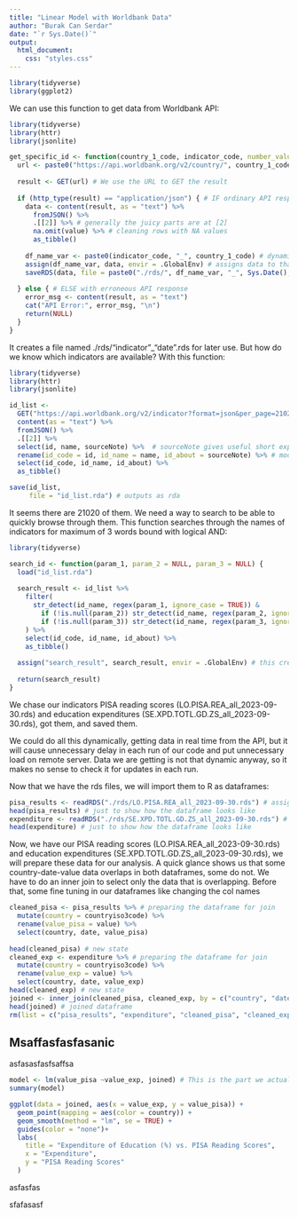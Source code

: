 ```yaml
---
title: "Linear Model with Worldbank Data"
author: "Burak Can Serdar"
date: "`r Sys.Date()`"
output:
  html_document:
    css: "styles.css"
---
```


```r
library(tidyverse)
library(ggplot2)
```

We can use this function to get data from Worldbank API:

```r
library(tidyverse)
library(httr)
library(jsonlite)

get_specific_id <- function(country_1_code, indicator_code, number_values = 20000) {
  url <- paste0("https://api.worldbank.org/v2/country/", country_1_code, "/indicator/", indicator_code, "?format=json&per_page=", number_values) # forms an URL based on what we want in arguments
  
  result <- GET(url) # We use the URL to GET the result
  
  if (http_type(result) == "application/json") { # IF ordinary API response
    data <- content(result, as = "text") %>%
      fromJSON() %>%
      .[[2]] %>% # generally the juicy parts are at [2] 
      na.omit(value) %>% # cleaning rows with NA values 
      as_tibble()
    
    df_name_var <- paste0(indicator_code, "_", country_1_code) # dynamic dataframe name based on indicator and country
    assign(df_name_var, data, envir = .GlobalEnv) # assigns data to that dataframe and to environment
    saveRDS(data, file = paste0("./rds/", df_name_var, "_", Sys.Date(), ".rds")) # and outputs with a dynamic filename
    
  } else { # ELSE with erroneous API response
    error_msg <- content(result, as = "text") 
    cat("API Error:", error_msg, "\n")
    return(NULL)
  }
}
```

It creates a file named ./rds/"indicator"\_"date".rds for later use. But how do we know which indicators are available? With this function:

```r
library(tidyverse)
library(httr)
library(jsonlite)

id_list <- 
  GET("https://api.worldbank.org/v2/indicator?format=json&per_page=21020") %>%
  content(as = "text") %>%
  fromJSON() %>%
  .[[2]] %>%
  select(id, name, sourceNote) %>%  # sourceNote gives useful short explanations on indicators, better keep them
  rename(id_code = id, id_name = name, id_about = sourceNote) %>% # modifies to more useful column names
  select(id_code, id_name, id_about) %>%
  as_tibble()

save(id_list, 
     file = "id_list.rda") # outputs as rda
```

It seems there are 21020 of them. We need a way to search to be able to quickly browse through them. This function searches through the names of indicators for maximum of 3 words bound with logical AND:

```r
library(tidyverse)

search_id <- function(param_1, param_2 = NULL, param_3 = NULL) {
  load("id_list.rda")
  
  search_result <- id_list %>%
    filter(
      str_detect(id_name, regex(param_1, ignore_case = TRUE)) &
        if (!is.null(param_2)) str_detect(id_name, regex(param_2, ignore_case = TRUE)) else TRUE &
        if (!is.null(param_3)) str_detect(id_name, regex(param_3, ignore_case = TRUE)) else TRUE
    ) %>%
    select(id_code, id_name, id_about) %>%
    as_tibble()
  
  assign("search_result", search_result, envir = .GlobalEnv) # this creates a tibble named search_results on global environment
  
  return(search_result)
}
```
We chase our indicators PISA reading scores (LO.PISA.REA_all_2023-09-30.rds) and education expenditures (SE.XPD.TOTL.GD.ZS_all_2023-09-30.rds), got them, and saved them. 

We could do all this dynamically, getting data in real time from the API, but it will cause unnecessary delay in each run of our code and put unnecessary load on remote server. Data we are getting is not that dynamic anyway, so it makes no sense to check it for updates in each run. 

Now that we have the rds files, we will import them to R as dataframes:

```r
pisa_results <- readRDS("./rds/LO.PISA.REA_all_2023-09-30.rds") # assigning meaningful names 
head(pisa_results) # just to show how the dataframe looks like 
expenditure <- readRDS("./rds/SE.XPD.TOTL.GD.ZS_all_2023-09-30.rds") # assigning meaningful names 
head(expenditure) # just to show how the dataframe looks like
```
Now, we have our PISA reading scores (LO.PISA.REA_all_2023-09-30.rds) and education expenditures (SE.XPD.TOTL.GD.ZS_all_2023-09-30.rds), we will prepare these data for our analysis. A quick glance shows us that some country-date-value data overlaps in both dataframes, some do not. We have to do an inner join to select only the data that is overlapping. Before that, some fine tuning in our dataframes like changing the col names 

```r


cleaned_pisa <- pisa_results %>% # preparing the dataframe for join
  mutate(country = countryiso3code) %>% 
  rename(value_pisa = value) %>% 
  select(country, date, value_pisa)
  
head(cleaned_pisa) # new state
cleaned_exp <- expenditure %>% # preparing the dataframe for join
  mutate(country = countryiso3code) %>% 
  rename(value_exp = value) %>% 
  select(country, date, value_exp)
head(cleaned_exp) # new state
joined <- inner_join(cleaned_pisa, cleaned_exp, by = c("country", "date")) # inner joining the two dataframes by their "country" and "date" column
head(joined) # joined dataframe
rm(list = c("pisa_results", "expenditure", "cleaned_pisa", "cleaned_exp")) # clean the environment from all those dataframes we created

```

## Msaffasfasfasanic

asfasasfasfsaffsa

```r

model <- lm(value_pisa ~value_exp, joined) # This is the part we actually create our model. we ask if "value_pisa" values depend on "value_exp" values in the "joined" dataframe. 
summary(model)

ggplot(data = joined, aes(x = value_exp, y = value_pisa)) +
  geom_point(mapping = aes(color = country)) +
  geom_smooth(method = "lm", se = TRUE) +
  guides(color = "none")+
  labs(
    title = "Expenditure of Education (%) vs. PISA Reading Scores",
    x = "Expenditure",
    y = "PISA Reading Scores"
  )

```

asfasfas

sfafasasf
